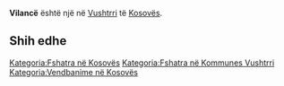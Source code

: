 {{Fshat në 
 | Emri                = Vilancë
 | EmriAlt                = 
 | NAME_SHORT_FORM=      
 | NAME_GENERIC=      
 | NAME_SORT_NAME_RO=      VILANCE
 | FULL_NAME_RO = Vilancë
 | FULL_NAME_ND_RO=Vilance
 | SORT_NAME_RG=VILANCE
 | FULL_NAME_RG=Vilancë
 | FULL_NAME_ND_RG=Vilance
 | SRP_NAME_SHORT_FORM=      
 | SRP_NAME_GENERIC=      
 | SRP_NAME_SORT_NAME_RO=      
 | SRP_FULL_NAME_RO = 
 | SRP_FULL_NAME_ND_RO=
 | SRP_SORT_NAME_RG=
 | SRP_FULL_NAME_RG=
 | SRP_FULL_NAME_ND_RG=
 | Emri (Rasa dhanore) = 
 | Figura              = 
 | Shteti              = Kosovo
 | Komuna              = Vushtrri
 | Kodi postar         = 
 | Sipërfaqja          = 

 | Popullsia           = 

 | Regj. i popullsisë  = 
 | Dend. e popullsisë  = 
 | Faqja zyrtare       = 
 <!--- Koordinatat ----> 
 | Gjerësia            = 42.796409
 | Gjatësia            = 21.029334
 | Lartësia            = 
}}
'''Vilancë''' është një [[]] në [[Vushtrri]] të [[Kosovës]].

<!-- == Gjeografia == -->
<!-- == Historia == -->
<!-- == Demografia == -->
== Shih edhe ==
{{Komuna Vushtrri}}
{{Kosovo-Administrata-Cung}}

[[Kategoria:Fshatra në Kosovës]]
[[Kategoria:Fshatra në Kommunes Vushtrri]]
[[Kategoria:Vendbanime në Kosovës]]